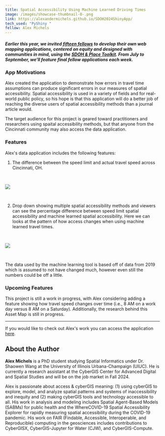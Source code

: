 ```yaml
---
title: Spatial Accessibility Using Machine Learned Driving Times
image: /images/showcase-thumbnail-8-.png
link: https://alexandermichels.github.io/SDOH2024ShinyApp/
tech_used: "PyShiny "
fellow: Alex Michels
---
```

##### *Earlier this year, we invited [fifteen fellows](https://sdohplace.org/fellows) to develop their own web mapping applications, centered on equity and designed with communities in mind, using the [SDOH & Place Toolkit](https://toolkit.sdohplace.org/). From July to September, we'll feature final fellow applications each week.*

### **App Motivations**

Alex created the application to demonstrate how errors in travel time assumptions can produce significant errors in our measures of spatial accessibility. Spatial accessibility is used in a variety of fields and for real-world public policy, so his hope is that this application will do a better job of reaching the diverse users of spatial accessibility methods than a journal article would.

The target audience for this project is geared toward practitioners and researchers using spaital accessibility methods, but that anyone from the Cincinnati community may also access the data application.

### **Features**

Alex's data application includes the following features:

1. The difference between the speed limit and actual travel speed across Cincinnati, OH.

<br/>

![](/images/michels-sdohapp2-alexander-michels.png)

<br/>

2. Drop down showing multiple spatial accessibility methods and viewers can see the percentage difference between speed limit spatial accessibility and machine learned spatial accessibility. Here we can looks at the pattern of how  access changes when using machine learned travel times. 

<br/>

![](/images/michels-sdohapp1-alexander-michels.png)

<br/>

The data used by the machine learning tool is based off of data from 2019 which is assumed to not have changed much, however even still the numbers could be off a little. 

### **Upcoming Features**

This project is still a work in progress, with Alex considering adding a feature showing how travel speed changes over time (i.e., 8 AM on a work day versus 8 AM on a Saturday). Additionally, the research behind this Asset Map is still in progress. 

- - -

If you would like to check out Alex's work you can access the application [here](https://alexandermichels.github.io/SDOH2024ShinyApp/).

## About the Author

**Alex Michels** is a PhD student studying Spatial Informatics under Dr. Shaowen Wang at the University of Illinois Urbana-Champaign (UIUC). He is currently a research assistant at the CyberGIS Center for Advanced Digital and Spatial Studies and will be on the job market in Fall 2024.

Alex is passionate about access & cyberGIS meaning: (1) using cyberGIS to explore, model, and analyze spatial patterns and systems of inaccessibility and inequity and (2) making cyberGIS tools and technology accessible to all. His work in analysis and modeling includes Spatial Agent-Based Models (SABMs) for public health and the WhereCOVID-19 Spatial Accessibility Explorer for rapidly measuring spatial accessibility during the COVID-19 pandemic. His work on FAIR (Findable, Accessible, Interoperable, and Reproducible) computing in the geosciences includes contributions to CyberGISX, CyberGIS-Jupyter for Water (CJW), and CyberGIS-Compute.

